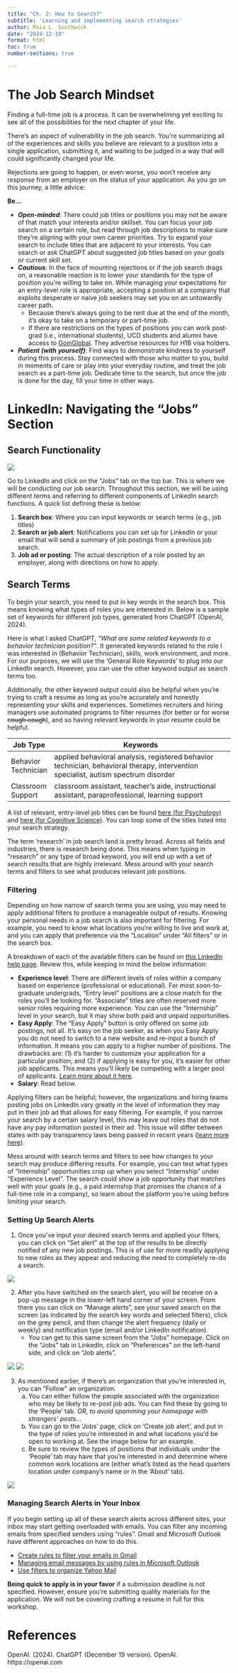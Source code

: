 ```yaml
---
title: "Ch. 2: How to Search?"
subtitle: 'Learning and implementing search strategies'
author: Maia L. Southwick
date: "2024-12-19"
format: html
toc: true
number-sections: true

---
```

# The Job Search Mindset

Finding a full-time job is a process. It can be overwhelming yet exciting to see all of the possibilities for the next chapter of your life.

There's an aspect of vulnerability in the job search. You're summarizing all of the experiences and skills you believe are relevant to a position into a single application, submitting it, and waiting to be judged in a way that will could significantly changed your life.

Rejections are going to happen, or even worse, you won't receive any response from an employer on the status of your application. As you go on this journey, a little advice:

**Be...**

- ***Open-minded***: There could job titles or positions you may not be aware of that match your interests and/or skillset. You can focus your job search on a certain role, but read through job descriptions to make sure they're aligning with your own career priorities. Try to expand your search to include titles that are adjacent to your interests. You can search or ask ChatGPT about suggested job titles based on your goals or current skill set.
- ***Cautious***: In the face of mounting rejections or if the job search drags on, a reasonable reaction is to lower your standards for the type of position you're willing to take on. While managing your expectations for an entry-level role is appropriate, accepting a position at a company that exploits desperate or naive job seekers may set you on an untowardly career path. 
    - Because there's always going to be rent due at the end of the month, it's okay to take on a temporary or part-time job. 
    - If there are restrictions on the types of positions you can work post-grad (i.e., international students), UCD students and alumni have access to [GoinGlobal](https://siss.ucdavis.edu/goinglobal). They advertise resources for H1B visa holders.
- ***Patient (with yourself)***: Find ways to demonstrate kindness to yourself during this process. Stay connected with those who matter to you, build in moments of care or play into your everyday routine, and treat the job search as a part-time job. Dedicate time to the search, but once the job is done for the day, fill your time in other ways.

# LinkedIn: Navigating the "Jobs" Section

## Search Functionality

![](images/li_job_homepage.jpg){fig-alt="image of LinkedIn job search homepage"}

Go to LinkedIn and click on the "Jobs" tab on the top bar. This is where we will be conducting our job search. Throughout this section, we will be using different terms and referring to different components of LinkedIn search functions. A quick list defining these is below:

1. **Search box**: Where you can input keywords or search terms (e.g., job titles)
2. **Search or job alert**: Notifications you can set up for LinkedIn or your email that will send a summary of job postings from a previous job search.
3. **Job ad or posting**: The actual description of a role posted by an employer, along with directions on how to apply.

## Search Terms

To begin your search, you need to put in key words in the search box. This means knowing what types of roles you are interested in. Below is a sample set of keywords for different job types, generated from ChatGPT (OpenAI, 2024). 

Here is what I asked ChatGPT, *"What are some related keywords to a behavior technician position?"*. It generated keywords related to the role I was interested in (Behavior Technician), skills, work environment, and more. For our purposes, we will use the 'General Role Keywords' to plug into our LinkedIn search. However, you can use the other keyword output as search terms too.

Additionally, the other keyword output could also be helpful when you're trying to craft a resume as long as you're accurately and honestly representing your skills and experiences. Sometimes recruiters and hiring managers use automated programs to filter resumes (for better or for worse ~~cough cough~~), and so having relevant keywords in your resume could be helpful.


| Job Type    | Keywords                                               |
| ----------- | ------------------------------------------------------ |
| Behavior Technician   |  applied behavioral analysis, registered behavior technician, behavioral therapy, intervention specialist, autism spectrum disorder |
| Classroom Support     | classroom assistant, teacher's aide, instructional assistant, paraprofessional, learning support |

A list of relevant, entry-level job titles can be found [here (for Psychology)](https://careercenter.ucdavis.edu/career-discovery/undergraduate-students/what-can-i-do/majors-data?mcid=191) and [here (for Cognitive Science)](https://careercenter.ucdavis.edu/career-discovery/undergraduate-students/what-can-i-do/majors-data?mcid=269). You can loop some of the titles listed into your search strategy.

:::{.callout-caution}
The term 'research' in job search land is pretty broad. Across all fields and industries, there is research being done. This means when typing in "research" or any type of broad keyword, you will end up with a set of search results that are highly irrelevant. Mess around with your search terms and filters to see what produces relevant job positions.
:::
<!--- engagement opportunity, have them ask ChatGPT a question, we'll use a live example for the run-through --->

### Filtering

Depending on how narrow of search terms you are using, you may need to apply additional filters to produce a manageable output of results. Knowing your personal needs in a job search is also important for filtering. For example, you need to know what locations you're willing to live and work at, and you can apply that preference via the "Location" under "All filters" or in the search box.

A breakdown of each of the available filters can be found on [this LinkedIn help page](https://www.linkedin.com/help/linkedin/answer/a507441/filter-and-sort-job-search-results). Review this, while keeping in mind the below information:

- **Experience level**: There are different levels of roles within a company based on experience (professional or educational). For most soon-to-graduate undergrads, "Entry level" positions are a close match for the roles you'll be looking for. "Associate" titles are often reserved more senior roles requiring more experience. You can use the "Internship" level in your search, but it may show both paid and unpaid opportunities. 
- **Easy Apply**: The "Easy Apply" button is only offered on some job postings, not all. It's easy on the job seeker, as when you Easy Apply you do not need to switch to a new website and re-input a bunch of information. It means you can apply to a higher number of positions. The drawbacks are: (1) it's harder to customize your application for a particular position; and (2) if applying is easy for you, it's easier for other job applicants. This means you'll likely be competing with a larger pool of applicants. [Learn more about it here](https://www.linkedin.com/pulse/linkedin-easy-apply-whats-should-you-using-resume-io-aeepe/).
- **Salary**: Read below.

Applying filters can be helpful; however, the organizations and hiring teams posting jobs on LinkedIn vary greatly in the level of information they may put in their job ad that allows for easy filtering. For example, if you narrow your search by a certain salary level, this may leave out roles that do not have any pay information posted in their ad. This issue will differ between states with pay transparency laws being passed in recent years ([learn more here](https://www.govdocs.com/pay-transparency-laws/)). 

:::{.callout-tip}
Mess around with search terms and filters to see how changes to your search may produce differing results. For example, you can test what types of "Internship" opportunities crop up when you select "Internship" under "Experience Level". The search could show a job opportunity that matches well with your goals (e.g., a paid internship that promises the chance of a full-time role in a company), so learn about the platform you're using before limiting your search.
:::

### Setting Up Search Alerts

1. Once you've input your desired search terms and applied your filters, you can click on "Set alert" at the top of the results to be directly notified of any new job postings. This is of use for more readily applying to new roles as they appear and reducing the need to completely re-do a search.

![](images/li_search_alert_switch.jpg){fig-alt="image of a setting job alert"}

2. After you have switched on the search alert, you will be receive on a pop-up message in the lower-left hand corner of your screen. From there you can click on "Manage alerts", see your saved search on the screen (as indicated by the search key words and selected filters), click on the grey pencil, and then change the alert frequency (daily or weekly) and notification type (email and/or LinkedIn notification).
    - You can get to this same screen from the "Jobs" homepage. Click on the "Jobs" tab in LinkedIn, click on "Preferences" on the left-hand side, and click on "Job alerts".

![](images/li_manage_alerts_pop-up.jpg){fig-alt="image of a LinkedIn pop up message for managing alerts"}
![](images/li_edit_job_alert.jpg){fig-alt="image of job alert editing window for LinkedIn"}

3. As mentioned earlier, if there's an organization that you're interested in, you can "Follow" an organization. 
    a. You can either follow the people associated with the organization who may be likely to re-post job ads. You can find these by going to the 'People' tab. *OR, to avoid spamming your homepage with strangers' posts...*
    b. You can go to the 'Jobs' page, click on 'Create job alert', and put in the type of roles you're interested in and what locations you'd be open to working at. See the image below for an example.
    c. Be sure to review the types of positions that individuals under the 'People' tab may have that you're interested in and determine where common work locations are (either what's listed as the head quarters location under company's name or in the 'About' tab).
    
![](images/li_org_search_alert.jpg){fig-alt="image of search alert option on company page"} 

<!---This will be an active engagement portion; have them sign-up for an organization they may be interested in. Be sure to give some examples. I can 'create a job alert' as a walkthrough.--->

### Managing Search Alerts in Your Inbox

If you begin setting up all of these search alerts across different sites, your inbox may start getting overloaded with emails. You can filter any incoming emails from specified senders using "rules". Gmail and Microsoft Outlook have different approaches on how to do this. 

- [Create rules to filter your emails in Gmail](https://support.google.com/mail/answer/6579?hl=en)
- [Managing email messages by using rules in Microsoft Outlook](https://clean.email/how-to-filter-emails/filter-emails-in-outlook)
- [Use filters to organize Yahoo Mail](https://in.help.yahoo.com/kb/SLN28071.html)

:::{.callout-tip}
**Being quick to apply is in your favor** if a submission deadline is not specified. However, ensure you're submitting quality materials for the application. We will not be covering crafting a resume in full for this workshop.
:::

# References

OpenAI. (2024). ChatGPT (December 19 version). OpenAI. https://openai.com
